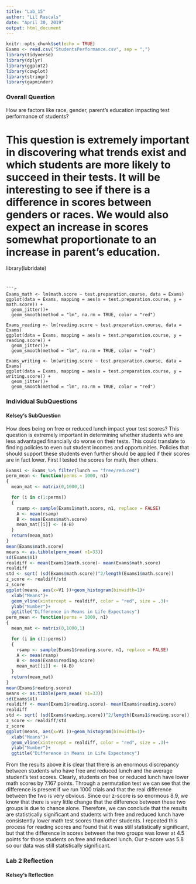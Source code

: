 ```yaml
---
title: "Lab_15"
author: "Lil Rascals"
date: "April 30, 2019"
output: html_document
---
```


```r
knitr::opts_chunk$set(echo = TRUE)
Exams <- read.csv("StudentsPerformance.csv", sep = ",")
library(tidyverse)
library(dplyr)
library(ggplot2)
library(cowplot)
library(stringr)
library(gapminder)
```

### Overall Question
How are factors like race, gender, parent's education impacting test performance of students?

This question is extremely important in discovering what trends exist and which students are more likely to succeed in their tests. It will be interesting to see if there is a difference in scores between genders or races. We would also expect an increase in scores somewhat proportionate to an increase in parent's education. 
=======
library(lubridate)
```


```r
Exams_math <- lm(math.score ~ test.preparation.course, data = Exams)
ggplot(data = Exams, mapping = aes(x = test.preparation.course, y = math.score)) +
  geom_jitter()+
  geom_smooth(method = "lm", na.rm = TRUE, color = "red")

Exams_reading <- lm(reading.score ~ test.preparation.course, data = Exams)
ggplot(data = Exams, mapping = aes(x = test.preparation.course, y = reading.score)) +
  geom_jitter()+
  geom_smooth(method = "lm", na.rm = TRUE, color = "red")

Exams_writing <- lm(writing.score ~ test.preparation.course, data = Exams)
ggplot(data = Exams, mapping = aes(x = test.preparation.course, y = writing.score)) +
  geom_jitter()+
  geom_smooth(method = "lm", na.rm = TRUE, color = "red")
```
### Individual SubQuestions
#### Kelsey's SubQuestion
How does being on free or reduced lunch impact your test scores?
This question is extremely important in determining whether students who are less advantaged financially do worse on their tests. This could translate to finding policies to even out student incomes and opportunities. Policies that should support these students even further should be applied if their scores are in fact lower. First I tested the scores for math, then others. 
```r
Exams1 <- Exams %>% filter(lunch == "free/reduced") 
perm_mean <- function(perms = 1000, n1)
{
  mean_mat <- matrix(0,1000,1)

  for (i in c(1:perms))
  {
    rsamp <- sample(Exams1$math.score, n1, replace = FALSE)
    A <- mean(rsamp)
    B <- mean(Exams$math.score)
    mean_mat[[i]] <- (A-B)
  }
  return(mean_mat)
}
mean(Exams$math.score)
means <- as.tibble(perm_mean( n1=33))
sd(Exams$V1)
realdiff <- mean(Exams1$math.score)- mean(Exams$math.score)
realdiff
std <- sqrt( (sd(Exams$math.score))^2/length(Exams1$math.score))
z_score <- realdiff/std
z_score
ggplot(means, aes(x=V1 ))+geom_histogram(binwidth=1)+
  xlab("Means")+
  geom_vline(xintercept = realdiff, color = "red", size = .3)+
  ylab("Number")+
  ggtitle("Difference in Means in Life Expectancy")
perm_mean <- function(perms = 1000, n1)
{
  mean_mat <- matrix(0,1000,1)

  for (i in c(1:perms))
  {
    rsamp <- sample(Exams1$reading.score, n1, replace = FALSE)
    A <- mean(rsamp)
    B <- mean(Exams$reading.score)
    mean_mat[[i]] <- (A-B)
  }
  return(mean_mat)
}
mean(Exams$reading.score)
means <- as.tibble(perm_mean( n1=33))
sd(Exams$V1)
realdiff <- mean(Exams1$reading.score)- mean(Exams$reading.score)
realdiff
std <- sqrt( (sd(Exams$reading.score))^2/length(Exams1$reading.score))
z_score <- realdiff/std
z_score
ggplot(means, aes(x=V1 ))+geom_histogram(binwidth=1)+
  xlab("Means")+
  geom_vline(xintercept = realdiff, color = "red", size = .3)+
  ylab("Number")+
  ggtitle("Difference in Means in Life Expectancy")

```
From the results above it is clear that there is an enormous discrepancy between students who have free and reduced lunch and the average student's test scores. Clearly, students on free or reduced lunch have lower math scores by 7.167 points. Through a permutation test we can see that the difference is present if we run 1000 trials and that the real difference between the two is very obvious. Since our z-score is so enormous 8.9, we know that there is very little change that the difference between these two groups is due to chance alone. Therefore, we can conclude that the results are statistically significant and students with free and reduced lunch have consistently lower math test scores than other students.
I repeated this process for reading scores and found that it was still statistically significant, but that the difference in scores between the two groups was lower at 4.5 points for those students on free and reduced lunch. Our z-score was 5.8 so our data was still statistically significant. 



### Lab 2 Reflection


#### Kelsey's Reflection
